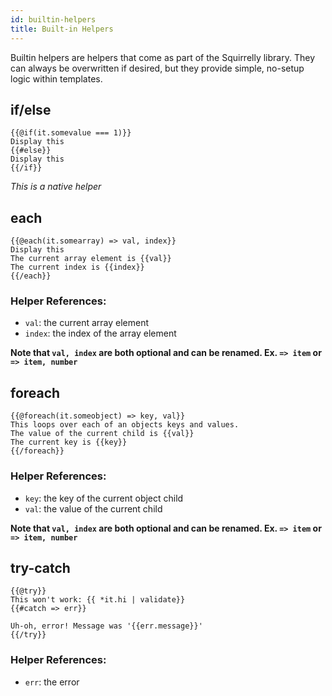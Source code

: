 ```yaml
---
id: builtin-helpers
title: Built-in Helpers
---
```



Builtin helpers are helpers that come as part of the Squirrelly library. They can always be overwritten if desired, but they provide simple, no-setup logic within templates.

## if/else

```sqrl
{{@if(it.somevalue === 1)}}
Display this
{{#else}}
Display this
{{/if}}
```

_This is a native helper_

## each

```sqrl
{{@each(it.somearray) => val, index}}
Display this
The current array element is {{val}}
The current index is {{index}}
{{/each}}
```

### Helper References:

- `val`: the current array element
- `index`: the index of the array element

**Note that `val, index` are both optional and can be renamed. Ex. `=> item` or `=> item, number`**

## foreach

```sqrl
{{@foreach(it.someobject) => key, val}}
This loops over each of an objects keys and values.
The value of the current child is {{val}}
The current key is {{key}}
{{/foreach}}
```

### Helper References:

- `key`: the key of the current object child
- `val`: the value of the current child

**Note that `val, index` are both optional and can be renamed. Ex. `=> item` or `=> item, number`**

## try-catch

```sqrl
{{@try}}
This won't work: {{ *it.hi | validate}}
{{#catch => err}}

Uh-oh, error! Message was '{{err.message}}'
{{/try}}
```

### Helper References:

- `err`: the error
